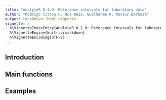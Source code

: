 ```yaml
---
title: "AnalyteR 0.1.0: Reference intervals for laboratory data"
author: "Rodrigo Citton P. dos Reis, Guilherme R. Mansur Barbosa"
output: rmarkdown::html_vignette
vignette: >
  %\VignetteIndexEntry{AnalyteR 0.1.0: Reference intervals for laboratory data}
  %\VignetteEngine{knitr::rmarkdown}
  %\VignetteEncoding{UTF-8}
---
```


## Introduction

## Main functions

## Examples
